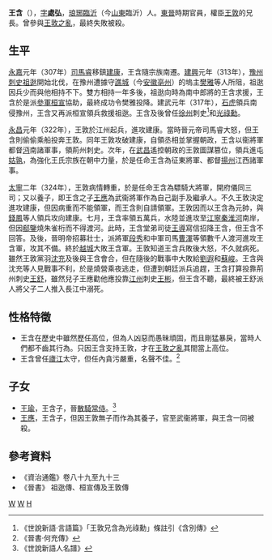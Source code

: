 {{Otheruses|王含 (消歧義)|subject=東晉時期官員|other=其他名叫'''王含'''的人物}}
'''王含'''（{{bd|3世紀||324年|catIdx=W}}），[[表字|字]]'''處弘'''，[[琅琊|琅琊]][[臨沂|臨沂]]（今[[山東|山東]]臨沂）人。[[東晉|東晉]]時期官員，權臣[[王敦|王敦]]的兄長。曾參與[[王敦之亂|王敦之亂]]，最終失敗被殺。

== 生平 ==
[[永嘉|永嘉]]元年（307年）[[司馬睿|司馬睿]]移鎮[[建康|建康]]，王含隨宗族南遷。[[建興_(晉愍帝)|建興]]元年（313年），[[豫州|豫州]][[刺史|刺史]][[祖逖|祖逖]]開始北伐，在豫州遭據守[[譙城|譙城]]（今[[安徽|安徽]][[亳州|亳州]]）的塢主[[樊雅|樊雅]]等人所阻，祖逖因兵少而與他相持不下。雙方相持一年多後，祖逖向時為南中郎將的王含求援，王含於是派[[參軍|參軍]][[桓宣|桓宣]]協助，最終成功令樊雅投降。建武元年（317年），[[石虎|石虎]]領兵南侵豫州，王含又再派桓宣領兵救援祖逖。王含及後曾任[[徐州|徐州]]刺史<ref>《世說新語·言語篇》「王敦兄含為光祿勳」條註引《含別傳》</ref>和[[光祿勳|光祿勳]]。

[[永昌_(晉)|永昌]]元年（322年），王敦於江州起兵，進攻建康。當時晉元帝司馬睿大怒，但王含則偷偷乘船投奔王敦。同年王敦攻破建康，自領丞相並掌握朝政，王含以衞將軍都督[[沔水|沔]]南諸軍事，領荊州刺史。次年，在[[武昌|武昌]]遙控朝政的王敦圖謀篡位，領兵進屯[[姑孰|姑孰]]，為強化王氏宗族在朝中力量，於是任命王含為征東將軍、都督[[揚州|揚州]]江西諸軍事。

[[太寧_(晉)|太寧]]二年（324年），王敦病情轉重，於是任命王含為驃騎大將軍，開府儀同三司；又以養子，即王含之子[[王應|王應]]為武衞將軍作為自己副手及繼承人。不久王敦決定進攻建康，但因病重而不能領軍，而王含則自請領軍。王敦因而以王含為元帥，與[[錢鳳|錢鳳]]等人領兵攻向建康。七月，王含率領五萬兵，水陸並進攻至[[江寧縣|江寧]][[秦淮河|秦淮河]]南岸，但因[[郗鑒|郗鑒]]燒朱雀桁而不得渡河。此時，王含堂弟司徒[[王導|王導]]寫信招降王含，但王含不回答。及後，晉明帝招募壯士，派將軍[[段秀|段秀]]和中軍司馬[[曹渾|曹渾]]等領數千人渡河進攻王含軍，攻其不備。終於[[越城|越城]]大敗王含軍。王敦知道王含兵敗後大怒，不久就病死。雖然王敦黨羽[[沈充|沈充]]及後與王含會合，但在隨後的戰事中大敗給[[劉遐|劉遐]]和[[蘇峻|蘇峻]]。王含與沈充等人見戰事不利，於是燒營乘夜逃走，但遭到朝廷派兵追趕，王含打算投靠荊州刺史[[王舒|王舒]]，雖然兒子王應勸他應投靠[[江州|江州]]刺史[[王彬_(東晉)|王彬]]，但王含不聽，最終被王舒派人將父子二人推入長江中溺死。

== 性格特徵 ==
*王含在歷史中雖然歷任高位，但為人凶惡而愚昧頑固，而且剛猛暴戾，當時人們都不齒其行為。只因王含支持王敦，才在[[王敦之亂|王敦之亂]]其間當上高位。
*王含曾任[[廬江|廬江]]太守，但任內貪污嚴重，名聲不佳。<ref>《晉書·何充傳》</ref>
== 子女 ==
*[[王瑜_(晉朝)|王瑜]]，王含子，晉[[散騎常侍|散騎常侍]]。<ref>《世說新語人名譜》</ref>
*[[王應|王應]]，王含子，但因王敦無子而作為其養子，官至武衞將軍，與王含一同被殺。
== 參考資料 ==
*《資治通鑑》卷八十九至九十三
*《晉書》 祖逖傳、桓宣傳及王敦傳
{{reflist}}

[[Category:晉朝軍事人物|W]]
[[Category:晉朝被處決者|W]]
[[Category:琅邪王氏|H]]